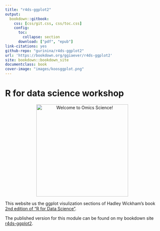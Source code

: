 ```yaml
---
title: "r4ds-ggplot2" 
output:
  bookdown::gitbook:
    css: [css/git.css, css/toc.css]
    config:
      toc:
        collapse: section
      download: ["pdf", "epub"]
link-citations: yes 
github-repo: "gurinina/r4ds-ggplot2" 
url: 'https://bookdown.org/ggiaever/r4ds-ggplot2'
site: bookdown::bookdown_site 
documentclass: book
cover-image: "images/koosggplot.png"
---
```


# R for data science workshop {-}

<p align="center">
  <img src="images/koosggplot.png" alt="Welcome to Omics Science!" width="300" />
</p>

This website us the ggplot visulization sections of Hadley Wickham's book [2nd edition of "R for Data Science"](https://r4ds.hadley.nz/).


The published version for this module can be found on my bookdown site [r4ds-ggplot2](https://bookdown.org/ggiaever/r4ds-ggplot2).
